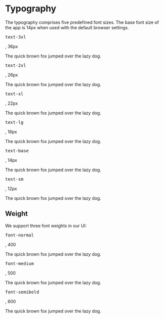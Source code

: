 
<Meta title="Foundations/Typography" />

# Typography

The typography comprises five predefined font sizes. The base font size of the
app is 14px when used with the default browser settings.

<Unstyled>
  <div className="mb-8 grid grid-cols-[auto_minmax(0,1fr)] items-baseline gap-4">
    <p className="text-right text-sm text-gray-600">
      <pre className="inline">text-3xl</pre>, 36px
    </p>
    <p className="text-3xl">The quick brown fox jumped over the lazy dog.</p>
    <p className="text-right text-sm text-gray-600">
      <pre className="inline">text-2xl</pre>, 26px
    </p>
    <p className="text-2xl">The quick brown fox jumped over the lazy dog.</p>
    <p className="text-right text-sm text-gray-600">
      <pre className="inline">text-xl</pre>, 22px
    </p>
    <p className="text-xl">The quick brown fox jumped over the lazy dog.</p>
    <p className="text-right text-sm text-gray-600">
      <pre className="inline">text-lg</pre>, 16px
    </p>
    <p className="text-lg">The quick brown fox jumped over the lazy dog.</p>
    <p className="text-right text-sm text-gray-600">
      <pre className="inline">text-base</pre>, 14px
    </p>
    <p>The quick brown fox jumped over the lazy dog.</p>
    <p className="text-right text-sm text-gray-600">
      <pre className="inline">text-sm</pre>, 12px
    </p>
    <p className="text-sm">The quick brown fox jumped over the lazy dog.</p>
  </div>
</Unstyled>

## Weight

We support three font weights in our UI:

<Unstyled>
  <div className="mb-8 grid grid-cols-[auto_minmax(0,1fr)] items-baseline gap-4">
    <p className="text-right text-sm text-gray-600">
      <pre className="inline">font-normal</pre>, 400
    </p>
    <p>The quick brown fox jumped over the lazy dog.</p>
    <p className="text-right text-sm text-gray-600">
      <pre className="inline">font-medium</pre>, 500
    </p>
    <p className="font-medium">The quick brown fox jumped over the lazy dog.</p>
    <p className="text-right text-sm text-gray-600">
      <pre className="inline">font-semibold</pre>, 600
    </p>
    <p className="font-semibold">
      The quick brown fox jumped over the lazy dog.
    </p>
  </div>
</Unstyled>

